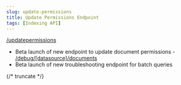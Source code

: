 ```yaml
---
slug: update-permissions
title: Update Permissions Endpoint
tags: [Indexing API]
---
```


  [/updatepermissions](https://developers.glean.com/api-reference/indexing/documents/update-document-permissions)
  - Beta launch of new endpoint to update document permissions -
  [/debug/[datasource]/documents](https://developers.glean.com/api-reference/indexing/troubleshooting/beta:-get-information-of-a-batch-of-documents)
  - Beta launch of new troubleshooting endpoint for batch queries

  {/* truncate */}